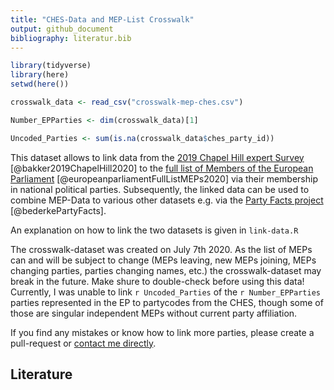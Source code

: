 ```yaml
---
title: "CHES-Data and MEP-List Crosswalk"
output: github_document
bibliography: literatur.bib
---
```


```r
library(tidyverse)
library(here)
setwd(here())

crosswalk_data <- read_csv("crosswalk-mep-ches.csv")

Number_EPParties <- dim(crosswalk_data)[1]

Uncoded_Parties <- sum(is.na(crosswalk_data$ches_party_id))
```


This dataset allows to link data from the [2019 Chapel Hill expert Survey](https://www.chesdata.eu/2019-chapel-hill-expert-survey) [@bakker2019ChapelHill2020] to the [full list of Members of the European Parliament](https://www.europarl.europa.eu/meps/en/full-list/all) [@europeanparliamentFullListMEPs2020] via their membership in national political parties. Subsequently, the linked data can be used to combine MEP-Data to various other datasets e.g. via the [Party Facts project](https://partyfacts.herokuapp.com/) [@bederkePartyFacts].

An explanation on how to link the two datasets is given in `link-data.R`

The crosswalk-dataset was created on July 7th 2020. As the list of MEPs can and will be subject to change (MEPs leaving, new MEPs joining, MEPs changing parties, parties changing names, etc.) the crosswalk-dataset may break in the future. Make shure to double-check before using this data! Currently, I was unable to link `r Uncoded_Parties` of the `r Number_EPParties` parties represented in the EP to partycodes from the CHES, though some of those are singular independent MEPs without current party affiliation.

If you find any mistakes or know how to link more parties, please create a pull-request or [contact me directly](mailto:robert.stelzle@yahoo.com).

## Literature